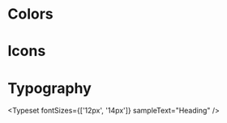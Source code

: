 

<Meta title="Get Started/Tokens" />


# Colors
<ColorPalette>
  <ColorItem
    title="theme.color.greyscale"
    subtitle="Some of the greys"
    colors={['#FFFFFF', '#F8F8F8', '#F3F3F3']}
  />
</ColorPalette>


# Icons
<IconGallery>
  <IconItem name="add"><NatIcon name="filled-action-add" fill="#eaeaea" /></IconItem>
</IconGallery>


# Typography
<Typeset fontSizes={['12px', '14px']} sampleText="Heading" />
